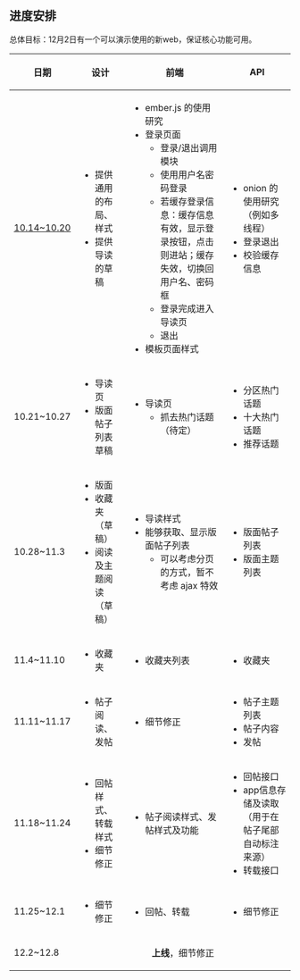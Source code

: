 ==进度安排==

总体目标：12月2日有一个可以演示使用的新web，保证核心功能可用。

{|
|-
! 日期
! 设计
! 前端
! API

|-
| [https://github.com/bmybbs/ExtDevMng/issues?milestone=1 10.14~10.20]
|
* 提供通用的布局、样式
* 提供导读的草稿
|
* ember.js 的使用研究
* 登录页面
** 登录/退出调用模块
** 使用用户名密码登录
** 若缓存登录信息：缓存信息有效，显示登录按钮，点击则进站；缓存失效，切换回用户名、密码框
** 登录完成进入导读页
** 退出
* 模板页面样式
|
* onion 的使用研究（例如多线程）
* 登录退出
* 校验缓存信息

|-
| 10.21~10.27
|
* 导读页
* 版面帖子列表草稿
|
* 导读页
** 抓去热门话题（待定）
|
* 分区热门话题
* 十大热门话题
* 推荐话题

|-
| 10.28~11.3
|
* 版面
* 收藏夹（草稿）
* 阅读及主题阅读（草稿）
|
* 导读样式
* 能够获取、显示版面帖子列表
** 可以考虑分页的方式，暂不考虑 ajax 特效
|
* 版面帖子列表
* 版面主题列表

|-
| 11.4~11.10
|
* 收藏夹
|
* 收藏夹列表
|
* 收藏夹

|-
| 11.11~11.17
|
* 帖子阅读、发帖
|
* 细节修正
|
* 帖子主题列表
* 帖子内容
* 发帖

|-
| 11.18~11.24
|
* 回帖样式、转载样式
* 细节修正
|
* 帖子阅读样式、发帖样式及功能
|
* 回帖接口
* app信息存储及读取（用于在帖子尾部自动标注来源）
* 转载接口

|-
| 11.25~12.1
|
* 细节修正
|
* 回帖、转载
|
* 细节修正

|-
| 12.2~12.8
| colspan="3" align="center"|'''上线'''，细节修正

|}
